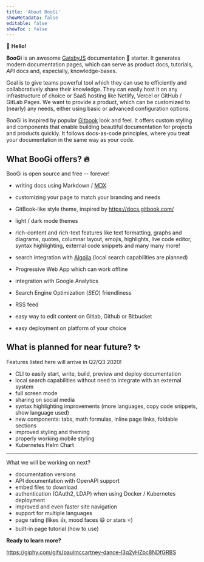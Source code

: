 ```yaml
---
title: 'About BooGi'
showMetadata: false
editable: false
showToc : false
---
```


:wave: **Hello!**

**BooGi** is an awesome [GatsbyJS](http://gatsbyjs.org/) documentation :book:
starter. It generates modern documentation pages, which can serve as product
docs, tutorials, _API_ docs and, especially, knowledge-bases.

Goal is to give teams powerful tool which they can use to efficiently and
collaboratively share their knowledge. They can easily host it on any
infrastructure of choice or SaaS hosting like Netlify, Vercel or
GitHub / GitLab Pages. We want to provide a product, which can be customized
to (nearly) any needs, either using basic or advanced configuration options.

BooGi is inspired by popular [Gitbook](https://gitbook.com) look and feel.
It offers custom styling and components that enable building beautiful documentation
for projects and products quickly. It follows docs-as-code principles, where
you treat your documentation in the same way as your code.

## What BooGi offers? :fire:

<Tip>BooGi is open source and free -- forever!</Tip>

<Layout>

- writing docs using Markdown / [MDX](https://github.com/mdx-js/mdx)
- customizing your page to match your branding and needs
- GitBook-like style theme, inspired by https://docs.gitbook.com/
- light / dark mode themes
- rich-content and rich-text features like text formatting, graphs and diagrams, 
  quotes, columnar layout, emojis, highlights, live code editor, syntax highlighting,
  external code snippets and many many more!


- search integration with [Algolia](https://www.algolia.com/) (local search capabilities
  are planned)
- Progressive Web App which can work offline
- integration with Google Analytics
- Search Engine Optimization (_SEO_) friendliness
- RSS feed
- easy way to edit content on Gitlab, Github or Bitbucket
- easy deployment on platform of your choice

</Layout>

## What is planned for near future? :sparkles:

<Info>Features listed here will arrive in Q2/Q3 2020!</Info>

- CLI to easily start, write, build, preview and deploy documentation
- local search capabilities without need to integrate with an external system
- full screen mode
- sharing on social media
- syntax highlighting improvements (more languages, copy code snippets, show language used)
- new components: tabs, math formulas, inline page links, foldable sections
- improved styling and theming
- properly working mobile styling
- Kubernetes Helm Chart

--- 

What we will be working on next?

- documentation versions
- API documentation with OpenAPI support
- embed files to download
- authentication (OAuth2, LDAP) when using Docker / Kubernetes deployment
- improved and even faster site navigation
- support for multiple languages
- page rating (likes :thumbsup:, mood faces :smile: or stars :star:)
- built-in page tutorial (how to use)

**Ready to learn more?**

https://giphy.com/gifs/paulmccartney-dance-l3q2yHZbc8NDfGRBS
